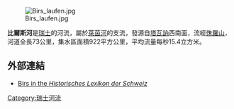 [[Image:Birs_laufen.jpg|thumb]]

'''比爾斯河'''是[[瑞士|瑞士]]的河流，屬於[[萊茵河|萊茵河]]的支流，發源自[[塔瓦訥|塔瓦訥]]西南面，流經[[侏羅山|侏羅山]]，河道全長73公里，集水區面積922平方公里，平均流量每秒15.4立方米。

==外部連結==
*[http://www.hls-dhs-dss.ch/textes/d/D8765.php Birs in the ''Historisches Lexikon der Schweiz''] {{Wayback|url=http://www.hls-dhs-dss.ch/textes/d/D8765.php |date=20190515050204 }}

{{coord|47|35|N|7|36|E|display=title|region:CH_type:river_source:GNS-enwiki}}

{{Switzerland-geo-stub}}
[[Category:瑞士河流|Category:瑞士河流]]